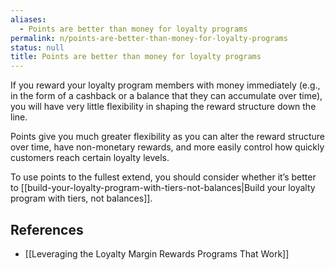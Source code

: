 ```yaml
---
aliases:
  - Points are better than money for loyalty programs
permalink: n/points-are-better-than-money-for-loyalty-programs
status: null
title: Points are better than money for loyalty programs
---
```

If you reward your loyalty program members with money immediately (e.g., in the form of a cashback or a balance that they can accumulate over time), you will have very little flexibility in shaping the reward structure down the line.

Points give you much greater flexibility as you can alter the reward structure over time, have non-monetary rewards, and more easily control how quickly customers reach certain loyalty levels.

To use points to the fullest extend, you should consider whether it’s better to [[build-your-loyalty-program-with-tiers-not-balances|Build your loyalty program with tiers, not balances]].

## References

- [[Leveraging the Loyalty Margin Rewards Programs That Work]]
